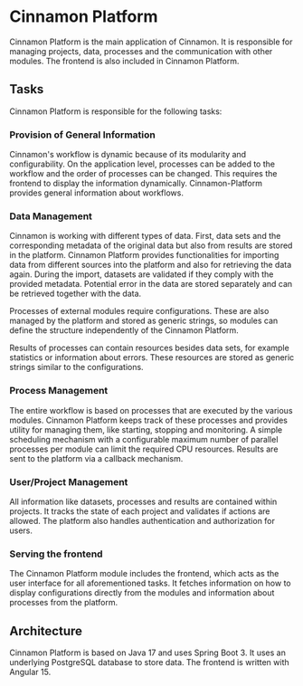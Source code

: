# Cinnamon Platform

Cinnamon Platform is the main application of Cinnamon.
It is responsible for managing projects, data, processes and the communication with other modules.
The frontend is also included in Cinnamon Platform.

## Tasks

Cinnamon Platform is responsible for the following tasks:

### Provision of General Information

Cinnamon's workflow is dynamic because of its modularity and configurability.
On the application level, processes can be added to the workflow and the order of processes can be changed.
This requires the frontend to display the information dynamically.
Cinnamon-Platform provides general information about workflows.

### Data Management
Cinnamon is working with different types of data.
First, data sets and the corresponding metadata of the original data but also from results are stored in the platform.
Cinnamon Platform provides functionalities for importing data from different sources into the platform and also for retrieving the data again.
During the import, datasets are validated if they comply with the provided metadata.
Potential error in the data are stored separately and can be retrieved together with the data.

Processes of external modules require configurations.
These are also managed by the platform and stored as generic strings, so modules can define the structure independently of the Cinnamon Platform.

Results of processes can contain resources besides data sets, for example statistics or information about errors.
These resources are stored as generic strings similar to the configurations.

### Process Management

The entire workflow is based on processes that are executed by the various modules.
Cinnamon Platform keeps track of these processes and provides utility for managing them, like starting, stopping and monitoring.
A simple scheduling mechanism with a configurable maximum number of parallel processes per module can limit the required CPU resources.
Results are sent to the platform via a callback mechanism.

### User/Project Management

All information like datasets, processes and results are contained within projects.
It tracks the state of each project and validates if actions are allowed.
The platform also handles authentication and authorization for users.

### Serving the frontend

The Cinnamon Platform module includes the frontend, which acts as the user interface for all aforementioned tasks.
It fetches information on how to display configurations directly from the modules and information about processes from the platform.

## Architecture

Cinnamon Platform is based on Java 17 and uses Spring Boot 3.
It uses an underlying PostgreSQL database to store data.
The frontend is written with Angular 15.

